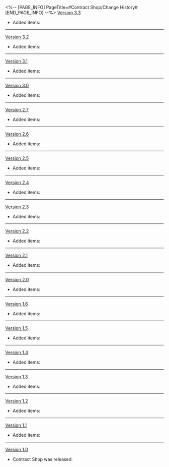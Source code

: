 <%-- [PAGE_INFO]
PageTitle=#Contract Shop/Change History#
[END_PAGE_INFO] --%>
{{Change History/Header}}
[[Version 3.3]]
* Added items: {{Item List|The Herta Contract: Strategic Cooperation; The Herta Contract: Strategic Support; Herta Contract: Roaming Refill; Herta Contract: Resource Supply V2}}
----
[[Version 3.2]]
* Added items: {{Item List|The Herta Contract: Strategic Cooperation; The Herta Contract: Strategic Support; Herta Contract: Roaming Refill; Herta Contract: Resource Supply V2}}
----
[[Version 3.1]]
* Added items: {{Item List|Herta Contract: Roaming Refill; Herta Contract: Resource Supply V2; Nascent Spring}}
----
[[Version 3.0]]
* Added items: {{Item List|The Herta Contract: Strategic Cooperation; The Herta Contract: Strategic Support; Herta Contract: Roaming Refill; Herta Contract: Resource Supply V2}}
----
[[Version 2.7]]
* Added items: {{Item List|Herta Contract: Roaming Refill; Herta Contract: Resource Supply V2}}
----
[[Version 2.6]]
* Added items: {{Item List|Herta Contract: Roaming Refill; Herta Contract: Resource Supply V2}}
----
[[Version 2.5]]
* Added items: {{Item List|Herta Contract: Roaming Refill; Herta Contract: Resource Supply V2}}
----
[[Version 2.4]]
* Added items: {{Item List|Herta Contract: Roaming Refill; Herta Contract: Resource Supply V2}}
----
[[Version 2.3]]
* Added items: {{Item List|Herta Contract: Roaming Refill; Herta Contract: Resource Supply V2}}
----
[[Version 2.2]]
* Added items: {{Item List|Herta Contract: Roaming Refill; Herta Contract: Resource Supply V2}}
----
[[Version 2.1]]
* Added items: {{Item List|Herta Contract: Roaming Refill; Herta Contract: Resource Supply V2}}
----
[[Version 2.0]]
* Added items: {{Item List|Herta Contract: Roaming Refill; Herta Contract: Resource Supply V2}}
----
[[Version 1.6]]
* Added items: {{Item List|Herta Contract: Roaming Share; Herta Contract: Aether Refill; Herta Contract: Resource Supply V2}}
----
[[Version 1.5]]
* Added items: {{Item List|Herta Contract: Roaming Share; Herta Contract: Aether Refill; Herta Contract: Resource Supply}}
----
[[Version 1.4]]
* Added items: {{Item List|Herta Contract: Roaming Share; Herta Contract: Aether Refill; Herta Contract: Resource Supply}}
----
[[Version 1.3]]
* Added items: {{Item List|Herta Contract: Roaming Share; Herta Contract: Aether Refill; Herta Contract: Resource Supply}}
----
[[Version 1.2]]
* Added items: {{Item List|Herta Contract: Roaming Share; Herta Contract: Aether Refill; Herta Contract: Resource Supply}}
----
[[Version 1.1]]
* Added items: {{Item List|Herta Contract: Roaming Share; Herta Contract: Aether Refill; Herta Contract: Resource Supply}}
----
[[Version 1.0]]
* Contract Shop was released.